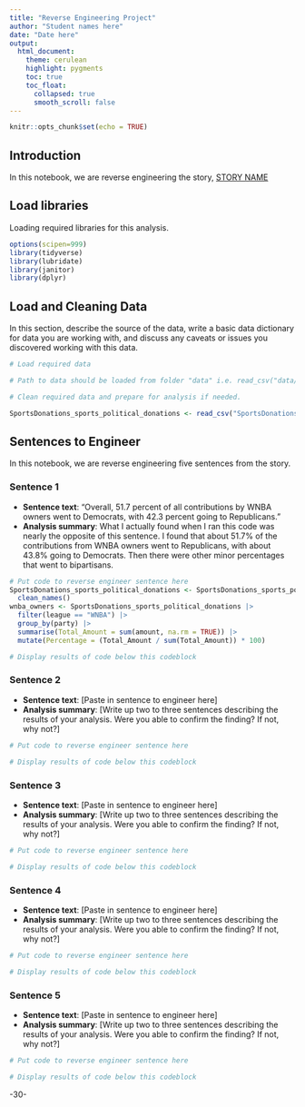 ```yaml
---
title: "Reverse Engineering Project"
author: "Student names here"
date: "Date here"
output:
  html_document:
    theme: cerulean
    highlight: pygments
    toc: true
    toc_float:
      collapsed: true
      smooth_scroll: false
---
```


```r
knitr::opts_chunk$set(echo = TRUE)
```

## Introduction 

In this notebook, we are reverse engineering the story, [STORY NAME](STORY URL)

## Load libraries

Loading required libraries for this analysis.

```r
options(scipen=999)
library(tidyverse)
library(lubridate)
library(janitor)
library(dplyr)
```

## Load and Cleaning Data

In this section, describe the source of the data, write a basic data dictionary for data you are working with, and discuss any caveats or issues you discovered working with this data. 

```r
# Load required data

# Path to data should be loaded from folder "data" i.e. read_csv("data/name_of_data.csv")

# Clean required data and prepare for analysis if needed. 

SportsDonations_sports_political_donations <- read_csv("SportsDonations - sports-political-donations.csv")
```

## Sentences to Engineer
In this notebook, we are reverse engineering five sentences from the story.

### Sentence 1

* **Sentence text**: "Overall, 51.7 percent of all contributions by WNBA owners went to Democrats, with 42.3 percent going to Republicans."
* **Analysis summary**: What I actually found when I ran this code was nearly the opposite of this sentence. I found that about 51.7% of the contributions from WNBA owners went to Republicans, with about 43.8% going to Democrats. Then there were other minor percentages that went to bipartisans. 

```r
# Put code to reverse engineer sentence here
SportsDonations_sports_political_donations <- SportsDonations_sports_political_donations |>
  clean_names()
wnba_owners <- SportsDonations_sports_political_donations |>
  filter(league == "WNBA") |>
  group_by(party) |>
  summarise(Total_Amount = sum(amount, na.rm = TRUE)) |>
  mutate(Percentage = (Total_Amount / sum(Total_Amount)) * 100)

# Display results of code below this codeblock

```

### Sentence 2

* **Sentence text**: [Paste in sentence to engineer here]
* **Analysis summary**: [Write up two to three sentences describing the results of your analysis.  Were you able to confirm the finding? If not, why not?]

```r
# Put code to reverse engineer sentence here

# Display results of code below this codeblock

```

### Sentence 3

* **Sentence text**: [Paste in sentence to engineer here]
* **Analysis summary**: [Write up two to three sentences describing the results of your analysis.  Were you able to confirm the finding? If not, why not?]

```r
# Put code to reverse engineer sentence here

# Display results of code below this codeblock

```

### Sentence 4

* **Sentence text**: [Paste in sentence to engineer here]
* **Analysis summary**: [Write up two to three sentences describing the results of your analysis.  Were you able to confirm the finding? If not, why not?]

```r
# Put code to reverse engineer sentence here

# Display results of code below this codeblock

```

### Sentence 5

* **Sentence text**: [Paste in sentence to engineer here]
* **Analysis summary**: [Write up two to three sentences describing the results of your analysis.  Were you able to confirm the finding? If not, why not?]

```r
# Put code to reverse engineer sentence here

# Display results of code below this codeblock

```

-30-